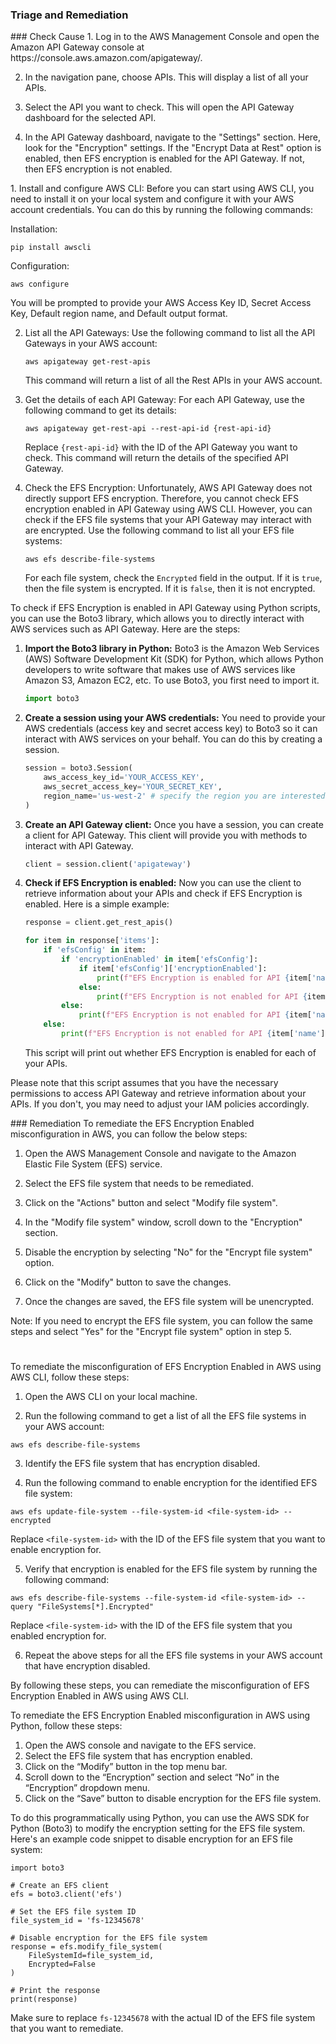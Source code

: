 
### Triage and Remediation
<Tabs>

<Tab title='Cause'>
### Check Cause
<AccordionGroup>
<Accordion title='Using Console' defaultOpen='true'>
1. Log in to the AWS Management Console and open the Amazon API Gateway console at https://console.aws.amazon.com/apigateway/.
   
2. In the navigation pane, choose APIs. This will display a list of all your APIs.

3. Select the API you want to check. This will open the API Gateway dashboard for the selected API.

4. In the API Gateway dashboard, navigate to the "Settings" section. Here, look for the "Encryption" settings. If the "Encrypt Data at Rest" option is enabled, then EFS encryption is enabled for the API Gateway. If not, then EFS encryption is not enabled.
</Accordion>

<Accordion title='Using CLI'>
1. Install and configure AWS CLI: Before you can start using AWS CLI, you need to install it on your local system and configure it with your AWS account credentials. You can do this by running the following commands:

   Installation:
   ```
   pip install awscli
   ```
   Configuration:
   ```
   aws configure
   ```
   You will be prompted to provide your AWS Access Key ID, Secret Access Key, Default region name, and Default output format.

2. List all the API Gateways: Use the following command to list all the API Gateways in your AWS account:

   ```
   aws apigateway get-rest-apis
   ```
   This command will return a list of all the Rest APIs in your AWS account.

3. Get the details of each API Gateway: For each API Gateway, use the following command to get its details:

   ```
   aws apigateway get-rest-api --rest-api-id {rest-api-id}
   ```
   Replace `{rest-api-id}` with the ID of the API Gateway you want to check. This command will return the details of the specified API Gateway.

4. Check the EFS Encryption: Unfortunately, AWS API Gateway does not directly support EFS encryption. Therefore, you cannot check EFS encryption enabled in API Gateway using AWS CLI. However, you can check if the EFS file systems that your API Gateway may interact with are encrypted. Use the following command to list all your EFS file systems:

   ```
   aws efs describe-file-systems
   ```
   For each file system, check the `Encrypted` field in the output. If it is `true`, then the file system is encrypted. If it is `false`, then it is not encrypted.
</Accordion>

<Accordion title='Using Python'>
To check if EFS Encryption is enabled in API Gateway using Python scripts, you can use the Boto3 library, which allows you to directly interact with AWS services such as API Gateway. Here are the steps:

1. **Import the Boto3 library in Python:**
   Boto3 is the Amazon Web Services (AWS) Software Development Kit (SDK) for Python, which allows Python developers to write software that makes use of AWS services like Amazon S3, Amazon EC2, etc. To use Boto3, you first need to import it.

   ```python
   import boto3
   ```

2. **Create a session using your AWS credentials:**
   You need to provide your AWS credentials (access key and secret access key) to Boto3 so it can interact with AWS services on your behalf. You can do this by creating a session.

   ```python
   session = boto3.Session(
       aws_access_key_id='YOUR_ACCESS_KEY',
       aws_secret_access_key='YOUR_SECRET_KEY',
       region_name='us-west-2' # specify the region you are interested in
   )
   ```

3. **Create an API Gateway client:**
   Once you have a session, you can create a client for API Gateway. This client will provide you with methods to interact with API Gateway.

   ```python
   client = session.client('apigateway')
   ```

4. **Check if EFS Encryption is enabled:**
   Now you can use the client to retrieve information about your APIs and check if EFS Encryption is enabled. Here is a simple example:

   ```python
   response = client.get_rest_apis()

   for item in response['items']:
       if 'efsConfig' in item:
           if 'encryptionEnabled' in item['efsConfig']:
               if item['efsConfig']['encryptionEnabled']:
                   print(f"EFS Encryption is enabled for API {item['name']}")
               else:
                   print(f"EFS Encryption is not enabled for API {item['name']}")
           else:
               print(f"EFS Encryption is not enabled for API {item['name']}")
       else:
           print(f"EFS Encryption is not enabled for API {item['name']}")
   ```

   This script will print out whether EFS Encryption is enabled for each of your APIs.

Please note that this script assumes that you have the necessary permissions to access API Gateway and retrieve information about your APIs. If you don't, you may need to adjust your IAM policies accordingly.
</Accordion>

</AccordionGroup>
</Tab>
<Tab title='Remediation'>
### Remediation

<AccordionGroup>
<Accordion title='Using Console' defaultOpen='true'>
To remediate the EFS Encryption Enabled misconfiguration in AWS, you can follow the below steps:

1. Open the AWS Management Console and navigate to the Amazon Elastic File System (EFS) service.

2. Select the EFS file system that needs to be remediated.

3. Click on the "Actions" button and select "Modify file system".

4. In the "Modify file system" window, scroll down to the "Encryption" section.

5. Disable the encryption by selecting "No" for the "Encrypt file system" option.

6. Click on the "Modify" button to save the changes.

7. Once the changes are saved, the EFS file system will be unencrypted.

Note: If you need to encrypt the EFS file system, you can follow the same steps and select "Yes" for the "Encrypt file system" option in step 5.

#
</Accordion>

<Accordion title='Using CLI'>
To remediate the misconfiguration of EFS Encryption Enabled in AWS using AWS CLI, follow these steps:

1. Open the AWS CLI on your local machine.

2. Run the following command to get a list of all the EFS file systems in your AWS account:

```
aws efs describe-file-systems
```

3. Identify the EFS file system that has encryption disabled.

4. Run the following command to enable encryption for the identified EFS file system:

```
aws efs update-file-system --file-system-id <file-system-id> --encrypted
```

Replace `<file-system-id>` with the ID of the EFS file system that you want to enable encryption for.

5. Verify that encryption is enabled for the EFS file system by running the following command:

```
aws efs describe-file-systems --file-system-id <file-system-id> --query "FileSystems[*].Encrypted"
```

Replace `<file-system-id>` with the ID of the EFS file system that you enabled encryption for.

6. Repeat the above steps for all the EFS file systems in your AWS account that have encryption disabled.

By following these steps, you can remediate the misconfiguration of EFS Encryption Enabled in AWS using AWS CLI.
</Accordion>

<Accordion title='Using Python'>
To remediate the EFS Encryption Enabled misconfiguration in AWS using Python, follow these steps:

1. Open the AWS console and navigate to the EFS service.
2. Select the EFS file system that has encryption enabled.
3. Click on the “Modify” button in the top menu bar.
4. Scroll down to the “Encryption” section and select “No” in the “Encryption” dropdown menu.
5. Click on the “Save” button to disable encryption for the EFS file system.

To do this programmatically using Python, you can use the AWS SDK for Python (Boto3) to modify the encryption setting for the EFS file system. Here's an example code snippet to disable encryption for an EFS file system:

```
import boto3

# Create an EFS client
efs = boto3.client('efs')

# Set the EFS file system ID
file_system_id = 'fs-12345678'

# Disable encryption for the EFS file system
response = efs.modify_file_system(
    FileSystemId=file_system_id,
    Encrypted=False
)

# Print the response
print(response)
```

Make sure to replace `fs-12345678` with the actual ID of the EFS file system that you want to remediate.
</Accordion>

</AccordionGroup>
</Tab>
</Tabs>
